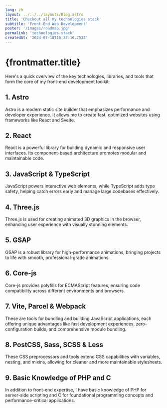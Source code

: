 ```yaml
---
lang: zh
layout: ../../../layouts/Blog.astro
title: 'Checkout all my technologies stack'
subtitle: 'Front-End Web Development'
poster: '/images/roadmap.jpg'
permalink: 'technologies-stack'
createdAt: '2024-07-18T16:32:10.752Z'
---
```


# {frontmatter.title}

Here's a quick overview of the key technologies, libraries, and tools that form the core of my front-end development toolkit:

## 1. **Astro**

Astro is a modern static site builder that emphasizes performance and developer experience. It allows me to create fast, optimized websites using frameworks like React and Svelte.

## 2. **React**

React is a powerful library for building dynamic and responsive user interfaces. Its component-based architecture promotes modular and maintainable code.

## 3. **JavaScript & TypeScript**

JavaScript powers interactive web elements, while TypeScript adds type safety, helping catch errors early and manage large codebases effectively.

## 4. **Three.js**

Three.js is used for creating animated 3D graphics in the browser, enhancing user experience with visually stunning elements.

## 5. **GSAP**

GSAP is a robust library for high-performance animations, bringing projects to life with smooth, professional-grade animations.

## 6. **Core-js**

Core-js provides polyfills for ECMAScript features, ensuring code compatibility across different environments and browsers.

## 7. **Vite, Parcel & Webpack**

These are tools for bundling and building JavaScript applications, each offering unique advantages like fast development experiences, zero-configuration builds, and comprehensive module bundling.

## 8. **PostCSS, Sass, SCSS & Less**

These CSS preprocessors and tools extend CSS capabilities with variables, nesting, and mixins, allowing for cleaner and more maintainable stylesheets.

## 9. **Basic Knowledge of PHP and C**

In addition to front-end expertise, I have basic knowledge of PHP for server-side scripting and C for foundational programming concepts and performance-critical applications.
